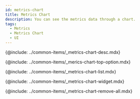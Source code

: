 ```yaml
---
id: metrics-chart
title: Metrics Chart
description: You can see the metrics data through a chart.
tags:
  - Metrics
  - Metrics Chart
  - UI
---
```



<!-- Overview -->

{@include: ../common-items/_metrics-chart-desc.mdx}

<ProdImg img='metrics-chart.png' desc='' />

<!-- 상단 옵션 -->

{@include: ../common-items/_merics-chart-top-option.mdx}

<!-- 지표 목록 -->

{@include: ../common-items/_metrics-chart-list.mdx} 

<!-- Chart Widget -->

{@include: ../common-items/_metrics-chart-widget.mdx}  

<!-- 위젯 전체 삭제-->

{@include: ../common-items/_metrics-chart-remove-all.mdx}

